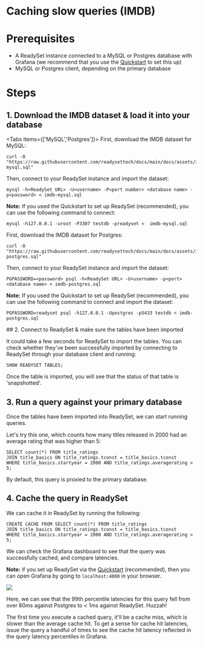 
# Caching slow queries (IMDB)

# Prerequisites

- A ReadySet instance connected to a MySQL or Postgres database with Grafana (we recommend that you use the [Quickstart](/quickstart) to set this up)
- MySQL or Postgres client, depending on the primary database

# Steps

## 1. Download the IMDB dataset & load it into your database
<Tabs items={['MySQL','Postgres']}>
<Tab>
First, download the IMDB dataset for MySQL:

```
curl -O "https://raw.githubusercontent.com/readysettech/docs/main/docs/assets/imdb-mysql.sql"
```

Then, connect to your ReadySet instance and import the dataset:

```
mysql -h<ReadySet URL> -U<username> -P<port number> <database name> -p<password> < imdb-mysql.sql
```

**Note:** If you used the Quickstart to set up ReadySet (recommended), you can use the following command to connect:

```
mysql -h127.0.0.1 -uroot -P3307 testdb -preadyset <  imdb-mysql.sql
```
</Tab>
<Tab>
First, download the IMDB dataset for Postgres:

```
curl -O "https://raw.githubusercontent.com/readysettech/docs/main/docs/assets/imdb-postgres.sql"
```

Then, connect to your ReadySet instance and import the dataset:

```
PGPASSWORD=<password> psql -h<ReadySet URL> -U<username> -p<port> <database name> < imdb-postgres.sql
```

**Note:** If you used the Quickstart to set up ReadySet (recommended), you can use the following command to connect and import the dataset:

```
PGPASSWORD=readyset psql -h127.0.0.1 -Upostgres -p5433 testdb < imdb-postgres.sql
```
</Tab>
</Tabs>
## 2. Connect to ReadySet & make sure the tables have been imported

It could take a few seconds for ReadySet to import the tables. You can check whether they've been successfully imported by connecting to ReadySet through your database client and running:

```
SHOW READYSET TABLES;
```

Once the table is imported, you will see that the status of that table is 'snapshotted'.

## 3. Run a query against your primary database

Once the tables have been imported into ReadySet, we can start running queries.

Let's try this one, which counts how many titles released in 2000 had an average rating that was higher than 5:

```
SELECT count(*) FROM title_ratings
JOIN title_basics ON title_ratings.tconst = title_basics.tconst
WHERE title_basics.startyear = 2000 AND title_ratings.averagerating > 5;
```

By default, this query is proxied to the primary database.

## 4. Cache the query in ReadySet

We can cache it in ReadySet by running the following:

```
CREATE CACHE FROM SELECT count(*) FROM title_ratings
JOIN title_basics ON title_ratings.tconst = title_basics.tconst
WHERE title_basics.startyear = 2000 AND title_ratings.averagerating > 5;
```

We can check the Grafana dashboard to see that the query was successfully cached, and compare latencies.

**Note:** if you set up ReadySet via the [Quickstart](/quickstart) (recommended), then you can open Grafana by going to `localhost:4000` in your browser.

![](/cachingslowqueries.webp)

Here, we can see that the 99th percentile latencies for this query fell from over 80ms against Postgres to < 1ms against ReadySet. Huzzah!

<Callout type="info">The first time you execute a cached query, it'll be a cache miss, which is slower than the average cache hit. To get a sense for cache hit latencies, issue the query a handful of times to see the cache hit latency reflected in the query latency percentiles in Grafana.</Callout>


